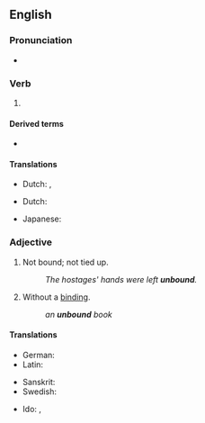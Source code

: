 ==English==

===Pronunciation===
* {{IPA|en|/ʌnˈbaʊnd/}}

===Verb===
{{head|en|verb form}}

# {{en-past of|unbind}}

====Derived terms====
* {{l|en|unbounded}}

====Translations====
{{trans-top|simple past of "to unbind"}}
* Dutch: {{t+|nl|ontbond|s}}, {{t+|nl|ontbonden|p}}
{{trans-mid}}
{{trans-bottom}}

{{trans-top|past participle of "to unbind"}}
* Dutch: {{t+|nl|ontbonden}}
{{trans-mid}}
* Japanese: {{t|ja|とじていない|tr=tojiteinai|sc=Jpan}}
{{trans-bottom}}

===Adjective===
{{en-adj|-}}

# Not bound; not tied up.
#: ''The hostages' hands were left '''unbound'''.''
# Without a [[binding]].
#: ''an '''unbound''' book''

====Translations====
{{trans-top|not bound or tied up}}
* German: {{t|de|ungebunden}}
* Latin: {{t+|la|solūtus}}
{{trans-mid}}
* Sanskrit: {{t+|sa|अदिति}}
* Swedish: {{t+|sv|obunden}}
{{trans-bottom}}

{{trans-top|without a binding}}
{{trans-mid}}
* Ido: {{t|io|broshita}}, {{t|io|nebindita}}
{{trans-bottom}}